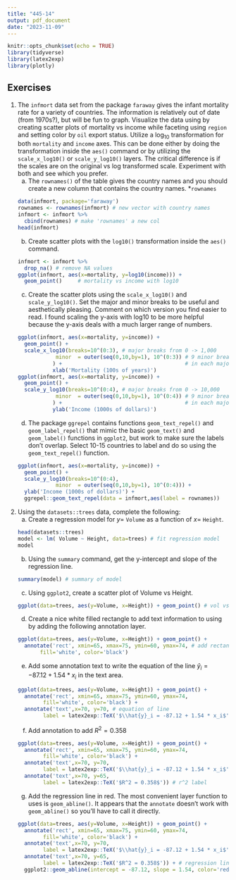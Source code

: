 ```yaml
---
title: "445-14"
output: pdf_document
date: "2023-11-09"
---
```


```r
knitr::opts_chunk$set(echo = TRUE)
library(tidyverse)
library(latex2exp)
library(plotly)
```

## Exercises  {#Exercises_Advanced_Graphing}


1.  The `infmort` data set from the package `faraway` gives the infant mortality
    rate for a variety of countries. The information is relatively out of date
    (from 1970s?), but will be fun to graph. Visualize the data using by 
    creating scatter plots of mortality vs income while faceting using `region` 
    and setting color by `oil` export status. Utilize a $\log_{10}$ 
    transformation for both `mortality` and `income` axes. This can be done 
    either by doing the transformation inside the `aes()` command or by 
    utilizing the `scale_x_log10()` or `scale_y_log10()` layers. The critical 
    difference is if the scales are on the original vs log transformed scale. 
    Experiment with both and see which you prefer.
    a)  The `rownames()` of the table gives the country names and you should
    create a new column that contains the country names. *`rownames`
```r
data(infmort, package='faraway')
rownames <- rownames(infmort) # new vector with country names
infmort <- infmort %>% 
  cbind(rownames) # make 'rownames' a new col
head(infmort)
```
    b)  Create scatter plots with the `log10()` transformation inside the 
    `aes()` command.
```r
infmort <- infmort %>%
  drop_na() # remove NA values
ggplot(infmort, aes(x=mortality, y=log10(income))) + 
  geom_point()     # mortality vs income with log10
```
    c)  Create the scatter plots using the `scale_x_log10()` and 
    `scale_y_log10()`.
    Set the major and minor breaks to be useful and aesthetically pleasing.
    Comment on which version you find easier to read.
      I found scaling the y-axis with log10 to be more helpful because the 
      y-axis deals with a much larger range of numbers.
```r
ggplot(infmort, aes(x=mortality, y=income)) +
  geom_point() +
  scale_x_log10(breaks=10^(0:3), # major breaks from 0 -> 1,000
                minor  = outer(seq(0,10,by=1), 10^(0:3)) # 9 minor breaks
               ) +                                       # in each major break
               xlab('Mortality (100s of years)')
ggplot(infmort, aes(x=mortality, y=income)) +
  geom_point() +
  scale_y_log10(breaks=10^(0:4), # major breaks from 0 -> 10,000
                minor  = outer(seq(0,10,by=1), 10^(0:4)) # 9 minor breaks
               ) +                                       # in each major break
               ylab('Income (1000s of dollars)')
```
    d)  The package `ggrepel` contains functions `geom_text_repel()` and 
    `geom_label_repel()` that mimic the basic `geom_text()` and `geom_label()`
    functions in `ggplot2`, but work to make sure the labels don't overlap.
    Select 10-15 countries to label and do so using the `geom_text_repel()`
    function.
```r
ggplot(infmort, aes(x=mortality, y=income)) +
  geom_point() +
  scale_y_log10(breaks=10^(0:4), 
                minor  = outer(seq(0,10,by=1), 10^(0:4))) + 
  ylab('Income (1000s of dollars)') +
  ggrepel::geom_text_repel(data = infmort,aes(label = rownames))
```

2. Using the `datasets::trees` data, complete the following:
    a)  Create a regression model for $y=$ `Volume` as a function of $x=$ 
    `Height`.
```r
head(datasets::trees)
model <- lm( Volume ~ Height, data=trees) # fit regression model
model
```
    b)  Using the `summary` command, get the y-intercept and slope of the
    regression line.
```r
summary(model) # summary of model
```
    c)  Using `ggplot2`, create a scatter plot of Volume vs Height. 
```r
ggplot(data=trees, aes(y=Volume, x=Height)) + geom_point() # vol vs height
```
    d)  Create a nice white filled rectangle to add text information to using 
    by adding the following annotation layer.
```r
ggplot(data=trees, aes(y=Volume, x=Height)) + geom_point() + 
  annotate('rect', xmin=65, xmax=75, ymin=60, ymax=74, # add rectangle
          fill='white', color='black') 
```
    e)  Add some annotation text to write the equation of the line
        $\hat{y}_i = -87.12 + 1.54 * x_i$ in the text area.
```r
ggplot(data=trees, aes(y=Volume, x=Height)) + geom_point() + 
  annotate('rect', xmin=65, xmax=75, ymin=60, ymax=74,
           fill='white', color='black') + 
  annotate('text',x=70, y=70, # equation of line
           label = latex2exp::TeX('$\\hat{y}_i = -87.12 + 1.54 * x_i$'))
```
    f)  Add annotation to add $R^2 = 0.358$
```r
ggplot(data=trees, aes(y=Volume, x=Height)) + geom_point() + 
  annotate('rect', xmin=65, xmax=75, ymin=60, ymax=74,
           fill='white', color='black') + 
  annotate('text',x=70, y=70, 
           label = latex2exp::TeX('$\\hat{y}_i = -87.12 + 1.54 * x_i$')) +
  annotate('text',x=70, y=65,
           label = latex2exp::TeX('$R^2 = 0.358$')) # r^2 label
```
    g)  Add the regression line in red. The most convenient layer function to 
    uses is `geom_abline()`. It appears that the `annotate` doesn't work with 
    `geom_abline()` so you'll have to call it directly.
```r
ggplot(data=trees, aes(y=Volume, x=Height)) + geom_point() + 
  annotate('rect', xmin=65, xmax=75, ymin=60, ymax=74,
           fill='white', color='black') + 
  annotate('text',x=70, y=70, 
           label = latex2exp::TeX('$\\hat{y}_i = -87.12 + 1.54 * x_i$')) +
  annotate('text',x=70, y=65,
           label = latex2exp::TeX('$R^2 = 0.358$')) + # regression line in red
  ggplot2::geom_abline(intercept = -87.12, slope = 1.54, color='red')
```

